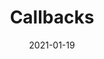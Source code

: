 ---
title: "Callbacks"
desc: "How to paint. That's easy. What to paint. That's much harder."
date: "2021-01-19"
---